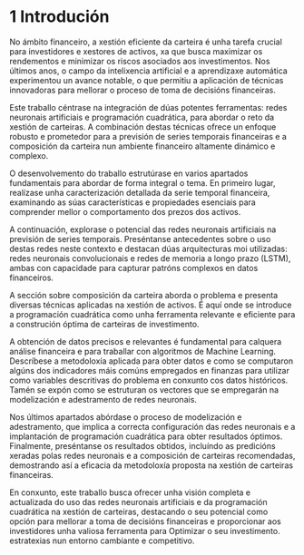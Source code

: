 # 1 Introdución {.unnumbered}

No ámbito financeiro, a xestión eficiente da carteira é unha tarefa crucial para investidores e xestores de activos, xa que busca maximizar os rendementos e minimizar os riscos asociados aos investimentos. Nos últimos anos, o campo da intelixencia artificial e a aprendizaxe automática experimentou un avance notable, o que permitiu a aplicación de técnicas innovadoras para mellorar o proceso de toma de decisións financeiras.

Este traballo céntrase na integración de dúas potentes ferramentas: redes neuronais artificiais e programación cuadrática, para abordar o reto da xestión de carteiras. A combinación destas técnicas ofrece un enfoque robusto e prometedor para a previsión de series temporais financeiras e a composición da carteira nun ambiente financeiro altamente dinámico e complexo.

O desenvolvemento do traballo estrutúrase en varios apartados fundamentais para abordar de forma integral o tema. En primeiro lugar, realízase unha caracterización detallada da serie temporal financeira, examinando as súas características e propiedades esenciais para comprender mellor o comportamento dos prezos dos activos.

A continuación, explorase o potencial das redes neuronais artificiais na previsión de series temporais. Preséntanse antecedentes sobre o uso destas redes neste contexto e destacan dúas arquitecturas moi utilizadas: redes neuronais convolucionais e redes de memoria a longo prazo (LSTM), ambas con capacidade para capturar patróns complexos en datos financeiros.

A sección sobre composición da carteira aborda o problema e presenta diversas técnicas aplicadas na xestión de activos. É aquí onde se introduce a programación cuadrática como unha ferramenta relevante e eficiente para a construción óptima de carteiras de investimento.

A obtención de datos precisos e relevantes é fundamental para calquera análise financeira e para traballar con algoritmos de Machine Learning. Descríbese a metodoloxía aplicada para obter datos e como se computaron algúns dos indicadores máis comúns empregados en finanzas para utilizar como variables descritivas do problema en conxunto cos datos históricos. Tamén se expón como se estruturan os vectores que se empregarán na modelización e adestramento de redes neuronais.

Nos últimos apartados abórdase o proceso de modelización e adestramento, que implica a correcta configuración das redes neuronais e a implantación de programación cuadrática para obter resultados óptimos. Finalmente, preséntanse os resultados obtidos, incluíndo as predicións xeradas polas redes neuronais e a composición de carteiras recomendadas, demostrando así a eficacia da metodoloxía proposta na xestión de carteiras financeiras.

En conxunto, este traballo busca ofrecer unha visión completa e actualizada do uso das redes neuronais artificiais e da programación cuadrática na xestión de carteiras, destacando o seu potencial como opción para mellorar a toma de decisións financeiras e proporcionar aos investidores unha valiosa ferramenta para Optimizar o seu investimento. estratexias nun entorno cambiante e competitivo.
